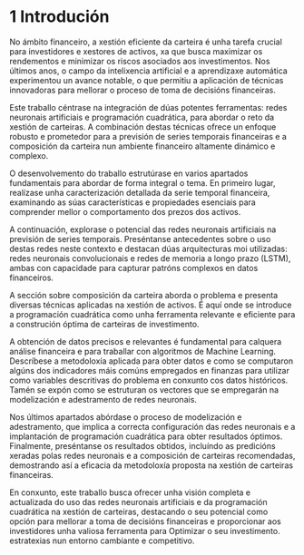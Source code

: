 # 1 Introdución {.unnumbered}

No ámbito financeiro, a xestión eficiente da carteira é unha tarefa crucial para investidores e xestores de activos, xa que busca maximizar os rendementos e minimizar os riscos asociados aos investimentos. Nos últimos anos, o campo da intelixencia artificial e a aprendizaxe automática experimentou un avance notable, o que permitiu a aplicación de técnicas innovadoras para mellorar o proceso de toma de decisións financeiras.

Este traballo céntrase na integración de dúas potentes ferramentas: redes neuronais artificiais e programación cuadrática, para abordar o reto da xestión de carteiras. A combinación destas técnicas ofrece un enfoque robusto e prometedor para a previsión de series temporais financeiras e a composición da carteira nun ambiente financeiro altamente dinámico e complexo.

O desenvolvemento do traballo estrutúrase en varios apartados fundamentais para abordar de forma integral o tema. En primeiro lugar, realízase unha caracterización detallada da serie temporal financeira, examinando as súas características e propiedades esenciais para comprender mellor o comportamento dos prezos dos activos.

A continuación, explorase o potencial das redes neuronais artificiais na previsión de series temporais. Preséntanse antecedentes sobre o uso destas redes neste contexto e destacan dúas arquitecturas moi utilizadas: redes neuronais convolucionais e redes de memoria a longo prazo (LSTM), ambas con capacidade para capturar patróns complexos en datos financeiros.

A sección sobre composición da carteira aborda o problema e presenta diversas técnicas aplicadas na xestión de activos. É aquí onde se introduce a programación cuadrática como unha ferramenta relevante e eficiente para a construción óptima de carteiras de investimento.

A obtención de datos precisos e relevantes é fundamental para calquera análise financeira e para traballar con algoritmos de Machine Learning. Descríbese a metodoloxía aplicada para obter datos e como se computaron algúns dos indicadores máis comúns empregados en finanzas para utilizar como variables descritivas do problema en conxunto cos datos históricos. Tamén se expón como se estruturan os vectores que se empregarán na modelización e adestramento de redes neuronais.

Nos últimos apartados abórdase o proceso de modelización e adestramento, que implica a correcta configuración das redes neuronais e a implantación de programación cuadrática para obter resultados óptimos. Finalmente, preséntanse os resultados obtidos, incluíndo as predicións xeradas polas redes neuronais e a composición de carteiras recomendadas, demostrando así a eficacia da metodoloxía proposta na xestión de carteiras financeiras.

En conxunto, este traballo busca ofrecer unha visión completa e actualizada do uso das redes neuronais artificiais e da programación cuadrática na xestión de carteiras, destacando o seu potencial como opción para mellorar a toma de decisións financeiras e proporcionar aos investidores unha valiosa ferramenta para Optimizar o seu investimento. estratexias nun entorno cambiante e competitivo.
